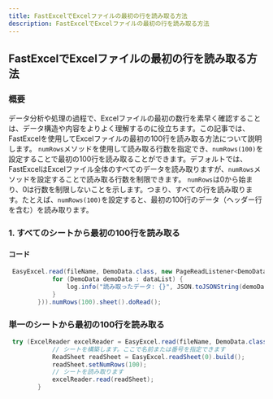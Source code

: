```yaml
---
title: FastExcelでExcelファイルの最初の行を読み取る方法
description: FastExcelでExcelファイルの最初の行を読み取る方法
---
```


## FastExcelでExcelファイルの最初の行を読み取る方法
### 概要

データ分析や処理の過程で、Excelファイルの最初の数行を素早く確認することは、データ構造や内容をよりよく理解するのに役立ちます。この記事では、FastExcelを使用してExcelファイルの最初の100行を読み取る方法について説明します。
`numRows`メソッドを使用して読み取る行数を指定でき、`numRows(100)`を設定することで最初の100行を読み取ることができます。デフォルトでは、FastExcelはExcelファイル全体のすべてのデータを読み取りますが、`numRows`メソッドを設定することで読み取る行数を制限できます。
`numRows`は0から始まり、0は行数を制限しないことを示します。つまり、すべての行を読み取ります。たとえば、`numRows(100)`を設定すると、最初の100行のデータ（ヘッダー行を含む）を読み取ります。

### 1. すべてのシートから最初の100行を読み取る
#### コード

```java
 EasyExcel.read(fileName, DemoData.class, new PageReadListener<DemoData>(dataList -> {
            for (DemoData demoData : dataList) {
                log.info("読み取ったデータ: {}", JSON.toJSONString(demoData));
            }
        })).numRows(100).sheet().doRead();

```
### 単一のシートから最初の100行を読み取る

```java
 try (ExcelReader excelReader = EasyExcel.read(fileName, DemoData.class, new DemoDataListener()).build()) {
            // シートを構築します。ここで名前または番号を指定できます
            ReadSheet readSheet = EasyExcel.readSheet(0).build();
            readSheet.setNumRows(100);
            // シートを読み取ります
            excelReader.read(readSheet);
        }
```